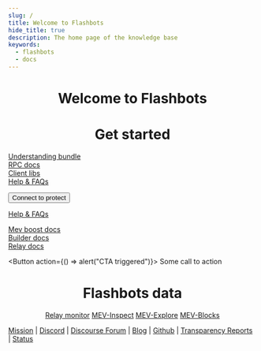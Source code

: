 ```yaml
---
slug: /
title: Welcome to Flashbots
hide_title: true
description: The home page of the knowledge base
keywords:
  - flashbots
  - docs
---
```



<Center>

# Welcome to Flashbots

# Get started

</Center>

<Grid>
  <GridBlock title="Searchers">

[Understanding bundle](#)<br/>
[RPC docs](#)<br/>
[Client libs](#)<br/>
[Help & FAQs](#)

</GridBlock>
<GridBlock title="Eth Users">

<Button href="#">
  Connect to protect
</Button>

[Help & FAQs](#)

</GridBlock>
<GridBlock title="Validators, Builders & Relayers">

[Mev boost docs](#)<br/>
[Builder docs](#)<br/>
[Relay docs](#)

<Button action={() => alert("CTA triggered")}>
  Some call to action
</Button>

</GridBlock>
</Grid>

<Center>

# Flashbots data

</Center>

<Center>

[Relay monitor](#) [MEV-Inspect](#) [MEV-Explore](#) [MEV-Blocks](#)

</Center>

[Mission](https://writings.flashbots.net/writings/frontrunning-mev-crisis) | [Discord](https://discord.gg/7hvTycdNcK) | [Discourse Forum](https://collective.flashbots.net/) | [Blog](https://writings.flashbots.net) | [Github](https://github.com/flashbots/pm) | [Transparency Reports](https://writings.flashbots.net/writings/tags/transparency-report) | [Status](https://status.flashbots.net)
